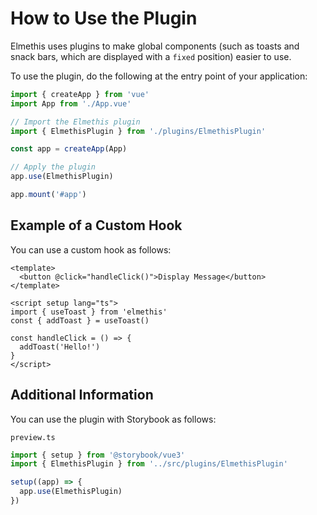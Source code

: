 
<Meta title='docs/How to use Custom Hook' />

# How to Use the Plugin

Elmethis uses plugins to make global components (such as toasts and snack bars, which are displayed with a `fixed` position) easier to use.

To use the plugin, do the following at the entry point of your application:

```ts
import { createApp } from 'vue'
import App from './App.vue'

// Import the Elmethis plugin
import { ElmethisPlugin } from './plugins/ElmethisPlugin'

const app = createApp(App)

// Apply the plugin
app.use(ElmethisPlugin)

app.mount('#app')
```

## Example of a Custom Hook

You can use a custom hook as follows:

```vue
<template>
  <button @click="handleClick()">Display Message</button>
</template>

<script setup lang="ts">
import { useToast } from 'elmethis'
const { addToast } = useToast()

const handleClick = () => {
  addToast('Hello!')
}
</script>
```

## Additional Information

You can use the plugin with Storybook as follows:

`preview.ts`

```ts
import { setup } from '@storybook/vue3'
import { ElmethisPlugin } from '../src/plugins/ElmethisPlugin'

setup((app) => {
  app.use(ElmethisPlugin)
})
```
